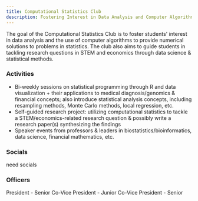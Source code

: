 ```yaml
---
title: Computational Statistics Club
description: Fostering Interest in Data Analysis and Computer Algorithms to Find Solutions in Statistics.
---
```



<Card title="Mission" icon="rocket"> 
    The goal of the Computational Statistics Club is to foster students' interest in data analysis and the use of computer algorithms to provide numerical solutions to problems in statistics. The club also aims to guide students in tackling research questions in STEM and economics through data science & statistical methods.
</Card>

### Activities

- Bi-weekly sessions on statistical programming through R and data visualization + their applications to medical diagnosis/genomics & financial concepts; also introduce statistical analysis concepts, including resampling methods, Monte Carlo methods, local regression, etc.
- Self-guided research project: utilizing computational statistics to tackle a STEM/economics-related research question & possibly write a research paper(s) synthesizing the findings
- Speaker events from professors & leaders in biostatistics/bioinformatics, data science, financial mathematics, etc.

### Socials

need socials

### Officers

<CardGrid>
    <Card title="Saransh Jain">
        President - Senior
    </Card>
    <Card title="Karthik Subramanian">
        Co-Vice President - Junior
    </Card>
    <Card title="Anuj Naik">
        Co-Vice President - Senior
    </Card>
</CardGrid>